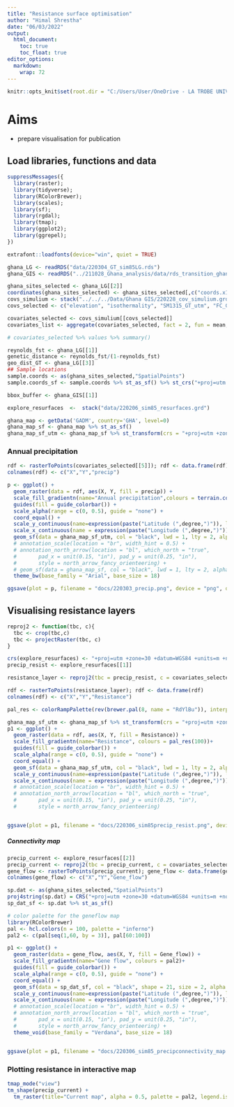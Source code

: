 ```yaml
---
title: "Resistance surface optimisation"
author: "Himal Shrestha"
date: "06/03/2022"
output: 
  html_document:
    toc: true
    toc_float: true
editor_options: 
  markdown: 
    wrap: 72
---
```


```r
knitr::opts_knit$set(root.dir = "C:/Users/User/OneDrive - LA TROBE UNIVERSITY/Onchocerciasis/PhD/Genomics/Code/Project codes/220128_Ghana_simulium_analysis/")
```

# Aims

-   prepare visualisation for publication

## Load libraries, functions and data

```r
suppressMessages({
  library(raster);
  library(tidyverse);
  library(RColorBrewer);
  library(scales);
  library(sf);
  library(rgdal);
  library(tmap);
  library(ggplot2);
  library(ggrepel);
})
```

```r
extrafont::loadfonts(device="win", quiet = TRUE)
```

```r
ghana_LG <- readRDS("data/220304_GT_sim85LG.rds")
ghana_GIS <- readRDS("../211028_Ghana_analysis/data/rds_transition_ghana.rds")

ghana_sites_selected <- ghana_LG[[2]]
coordinates(ghana_sites_selected) <- ghana_sites_selected[,c("coords.x1", "coords.x2")]
covs_simulium <- stack("../../../Data/Ghana GIS/220228_cov_simulium.grd")
covs_selected <- c("elevation", "isothermality", "SM1315_GT_utm", "FC_GT_utm", "annual_precpitation")

covariates_selected <- covs_simulium[[covs_selected]]
covariates_list <- aggregate(covariates_selected, fact = 2, fun = mean, na.rm = TRUE)

# covariates_selected %>% values %>% summary()

reynolds_fst <- ghana_LG[[1]]
genetic_distance <- reynolds_fst/(1-reynolds_fst)
geo_dist_GT <- ghana_LG[[3]]
## Sample locations
sample.coords <- as(ghana_sites_selected,"SpatialPoints")
sample.coords_sf <- sample.coords %>% st_as_sf() %>% st_crs("+proj=utm +zone=30 +datum=WGS84 +units=m +no_defs")

bbox_buffer <- ghana_GIS[[1]]

explore_resurfaces  <-  stack("data/220206_sim85_resurfaces.grd")
```

```r
ghana_map <- getData('GADM', country='GHA', level=0)
ghana_map_sf <- ghana_map %>% st_as_sf()
ghana_map_sf_utm <- ghana_map_sf %>% st_transform(crs = "+proj=utm +zone=30 +datum=WGS84 +units=m +no_defs")
```

### Annual precipitation

```r
rdf <- rasterToPoints(covariates_selected[[5]]); rdf <- data.frame(rdf)
colnames(rdf) <- c("X","Y","precip")

p <- ggplot() + 
  geom_raster(data = rdf, aes(X, Y, fill = precip)) + 
  scale_fill_gradientn(name="Annual precipitation",colours = terrain.colors(20, rev = T))+
  guides(fill = guide_colorbar()) +
  scale_alpha(range = c(0, 0.5), guide = "none") +
  coord_equal() +
  scale_y_continuous(name=expression(paste("Latitude (",degree,")")), limits=c(844163.2, 973742.2),expand=c(0,0))+
  scale_x_continuous(name = expression(paste("Longitude (",degree,")")), limits=c(557641.1, 851721.1),expand=c(0,0))  +
  geom_sf(data = ghana_map_sf_utm, col = "black", lwd = 1, lty = 2, alpha = 0.01) +
  # annotation_scale(location = "br", width_hint = 0.5) +
  # annotation_north_arrow(location = "bl", which_north = "true", 
  #       pad_x = unit(0.15, "in"), pad_y = unit(0.25, "in"),
  #       style = north_arrow_fancy_orienteering) +
  # geom_sf(data = ghana_map_sf, col = "black", lwd = 1, lty = 2, alpha = 0.01) +
  theme_bw(base_family = "Arial", base_size = 18) 

ggsave(plot = p, filename = "docs/220303_precip.png", device = "png", dpi = 1000, width = 10, height = 5, units = "in" )
```

## Visualising resistance layers

```r
reproj2 <- function(tbc, c){
  tbc <- crop(tbc,c)
  tbc <- projectRaster(tbc, c)
}
```

```r
crs(explore_resurfaces) <- "+proj=utm +zone=30 +datum=WGS84 +units=m +no_defs"
precip_resist <- explore_resurfaces[[1]] 

resistance_layer <- reproj2(tbc = precip_resist, c = covariates_selected[[1]]) ## keep changing resistance surface in tbc

rdf <- rasterToPoints(resistance_layer); rdf <- data.frame(rdf)
colnames(rdf) <- c("X","Y","Resistance")

pal_res <- colorRampPalette(rev(brewer.pal(8, name = "RdYlBu")), interpolate = "linear", space = "Lab")

ghana_map_sf_utm <- ghana_map_sf %>% st_transform(crs = "+proj=utm +zone=30 +datum=WGS84 +units=m +no_defs")
p1 <- ggplot() + 
  geom_raster(data = rdf, aes(X, Y, fill = Resistance)) + 
  scale_fill_gradientn(name="Resistance", colours = pal_res(100))+
  guides(fill = guide_colorbar()) +
  scale_alpha(range = c(0, 0.5), guide = "none") +
  coord_equal() + 
  geom_sf(data = ghana_map_sf_utm, col = "black", lwd = 1, lty = 2, alpha = 0.01) +
  scale_y_continuous(name=expression(paste("Latitude (",degree,")")), limits=c(844163.2, 973742.2),expand=c(0,0))+
  scale_x_continuous(name = expression(paste("Longitude (",degree,")")), limits=c(557641.1, 851721.1),expand=c(0,0)) + theme_bw(base_family = "Arial", base_size = 18) # +
  # annotation_scale(location = "br", width_hint = 0.5) +
  # annotation_north_arrow(location = "bl", which_north = "true", 
  #       pad_x = unit(0.15, "in"), pad_y = unit(0.25, "in"),
  #       style = north_arrow_fancy_orienteering)


ggsave(plot = p1, filename = "docs/220306_sim85precip_resist.png", device = "png", dpi = 1000, width = 10, height = 5, units = "in" )
```

##### Connectivity map

```r
precip_current <- explore_resurfaces[[2]]
precip_current <- reproj2(tbc = precip_current, c = covariates_selected[[1]]) 
gene_flow <- rasterToPoints(precip_current); gene_flow <- data.frame(gene_flow)
colnames(gene_flow) <- c("X","Y","Gene_flow")

sp.dat <- as(ghana_sites_selected,"SpatialPoints") 
proj4string(sp.dat) = CRS("+proj=utm +zone=30 +datum=WGS84 +units=m +no_defs")
sp_dat_sf <- sp.dat %>% st_as_sf()

# color palette for the geneflow map
library(RColorBrewer)
pal <- hcl.colors(n = 100, palette = "inferno")
pal2 <- c(pal[seq(1,60, by = 3)], pal[60:100])

p1 <- ggplot() + 
  geom_raster(data = gene_flow, aes(X, Y, fill = Gene_flow)) + 
  scale_fill_gradientn(name="Gene flow", colours = pal2)+
  guides(fill = guide_colorbar()) +
  scale_alpha(range = c(0, 0.5), guide = "none") +
  coord_equal() + 
  geom_sf(data = sp_dat_sf, col = "black", shape = 21, size = 2, alpha = 0.7, fill = "white") +
  scale_y_continuous(name=expression(paste("Latitude (",degree,")")), limits=c(844163.2, 973742.2),expand=c(0,0))+
  scale_x_continuous(name = expression(paste("Longitude (",degree,")")), limits=c(557641.1, 851721.1),expand=c(0,0)) +
  # annotation_scale(location = "br", width_hint = 0.5) +
  # annotation_north_arrow(location = "bl", which_north = "true", 
  #       pad_x = unit(0.15, "in"), pad_y = unit(0.25, "in"),
  #       style = north_arrow_fancy_orienteering) + 
  theme_void(base_family = "Verdana", base_size = 18) 


ggsave(plot = p1, filename = "docs/220306_sim85_precipconnectivity_map.png", device = "png", dpi = 1000, width = 10, height = 5, units = "in" )
```

### Plotting resistance in interactive map

```r
tmap_mode("view")
tm_shape(precip_current) + 
  tm_raster(title="Current map", alpha = 0.5, palette = pal2, legend.is.portrait = T, style = "cont", midpoint = NA)
```
